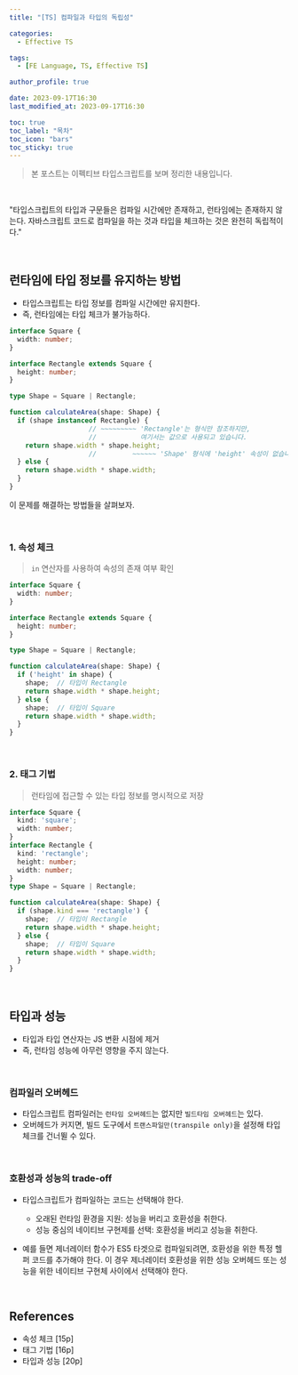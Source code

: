 ```yaml
---
title: "[TS] 컴파일과 타입의 독립성"

categories:
  - Effective TS

tags:
  - [FE Language, TS, Effective TS]

author_profile: true

date: 2023-09-17T16:30
last_modified_at: 2023-09-17T16:30

toc: true
toc_label: "목차"
toc_icon: "bars"
toc_sticky: true
---
```


> 본 포스트는 이펙티브 타입스크립트를 보며 정리한 내용입니다.

<br />

"타입스크립트의 타입과 구문들은 컴파일 시간에만 존재하고, 런타임에는 존재하지 않는다. 자바스크립트 코드로 컴파일을 하는 것과 타입을 체크하는 것은 완전히 독립적이다."

<br />

## 런타임에 타입 정보를 유지하는 방법

- 타입스크립트는 타입 정보를 컴파일 시간에만 유지한다.
- 즉, 런타임에는 타입 체크가 불가능하다.

```ts
interface Square {
  width: number;
}

interface Rectangle extends Square {
  height: number;
}

type Shape = Square | Rectangle;

function calculateArea(shape: Shape) {
  if (shape instanceof Rectangle) {
                    // ~~~~~~~~~ 'Rectangle'는 형식만 참조하지만,
                    //           여기서는 값으로 사용되고 있습니다.
    return shape.width * shape.height;
                    //         ~~~~~~ 'Shape' 형식에 'height' 속성이 없습니다.
  } else {
    return shape.width * shape.width;
  }
}
```

이 문제를 해결하는 방법들을 살펴보자.

<br />

### 1. 속성 체크

> `in` 연산자를 사용하여 속성의 존재 여부 확인

```ts
interface Square {
  width: number;
}

interface Rectangle extends Square {
  height: number;
}

type Shape = Square | Rectangle;

function calculateArea(shape: Shape) {
  if ('height' in shape) {
    shape;  // 타입이 Rectangle
    return shape.width * shape.height;
  } else {
    shape;  // 타입이 Square
    return shape.width * shape.width;
  }
}
```

<br />

### 2. 태그 기법

> 런타임에 접근할 수 있는 타입 정보를 명시적으로 저장

```ts
interface Square {
  kind: 'square';
  width: number;
}
interface Rectangle {
  kind: 'rectangle';
  height: number;
  width: number;
}
type Shape = Square | Rectangle;

function calculateArea(shape: Shape) {
  if (shape.kind === 'rectangle') {
    shape;  // 타입이 Rectangle
    return shape.width * shape.height;
  } else {
    shape;  // 타입이 Square
    return shape.width * shape.width;
  }
}
```

<br />

## 타입과 성능

- 타입과 타입 연산자는 JS 변환 시점에 제거
- 즉, 런타임 성능에 아무런 영향을 주지 않는다. 

<br />

### 컴파일러 오버헤드

- 타입스크립트 컴파일러는 `런타임 오버헤드`는 없지만 `빌드타임 오버헤드`는 있다. 
- 오버헤드가 커지면, 빌드 도구에서 `트랜스파일만(transpile only)`을 설정해 타입 체크를 건너뛸 수 있다.

<br />

### 호환성과 성능의 trade-off

- 타입스크립트가 컴파일하는 코드는 선택해야 한다.
  - 오래된 런타임 환경을 지원: 성능을 버리고 호환성을 취한다.
  - 성능 중심의 네이티브 구현제를 선택: 호환성을 버리고 성능을 취한다.

- 예를 들면 제너레이터 함수가 ES5 타겟으로 컴파일되려면, 호환성을 위한 특정 헬퍼 코드를 추가해야 한다. 이 경우 제너레이터 호환성을 위한 성능 오버헤드 또는 성능을 위한 네이티브 구현체 사이에서 선택해야 한다.

<br />

## References

- 속성 체크 [15p]
- 태그 기법 [16p]
- 타입과 성능 [20p]